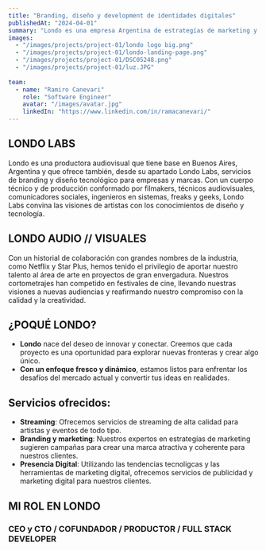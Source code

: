 ```yaml
---
title: "Branding, diseño y development de identidades digitales"
publishedAt: "2024-04-01"
summary: "Londo es una empresa Argentina de estrategías de marketing y diseño digital para empresas de todo tamaño."
images:
  - "/images/projects/project-01/londo logo big.png"
  - "/images/projects/project-01/londo-landing-page.png"
  - "/images/projects/project-01/DSC05248.png"
  - "/images/projects/project-01/luz.JPG"
  
team:
  - name: "Ramiro Canevari"
    role: "Software Engineer"
    avatar: "/images/avatar.jpg"
    linkedIn: "https://www.linkedin.com/in/ramacanevari/"
---
```


## LONDO LABS

Londo es una productora audiovisual que tiene base en Buenos Aires, Argentina y que ofrece también, desde su apartado Londo Labs, servicios de branding y diseño tecnológico para empresas y marcas.
Con un cuerpo técnico y de producción conformado por filmakers, técnicos audiovisuales, comunicadores sociales, ingenieros en sistemas, freaks y geeks, Londo Labs convina las visiones de artistas con los conocimientos de diseño y tecnología.

## LONDO AUDIO // VISUALES

Con un historial de colaboración con grandes nombres de la industria, como Netflix y Star Plus, hemos tenido el privilegio de aportar nuestro talento 
al área de arte en proyectos de gran envergadura. Nuestros cortometrajes han competido en festivales de cine, llevando nuestras visiones a nuevas audiencias 
y reafirmando nuestro compromiso con la calidad y la creatividad.

## ¿POQUÉ LONDO?

- **Londo** nace del deseo de innovar y conectar. Creemos que cada proyecto es una oportunidad para explorar nuevas fronteras y crear algo único. 
- **Con un enfoque fresco y dinámico**, estamos listos para enfrentar los desafíos del mercado actual y convertir tus ideas en realidades.

## Servicios ofrecidos:

- **Streaming**: Ofrecemos servicios de streaming de alta calidad para artistas y eventos de todo tipo. 
- **Branding y marketing**: Nuestros expertos en estrategías de marketing sugieren campañas para crear una marca atractiva y coherente para nuestros clientes.
- **Presencia Digital**: Utilizando las tendencias tecnoligcas y las herramientas de marketing digital, ofrecemos servicios de publicidad y marketing digital para nuestros clientes.

## MI ROL EN LONDO

### CEO y CTO / COFUNDADOR / PRODUCTOR / FULL STACK DEVELOPER